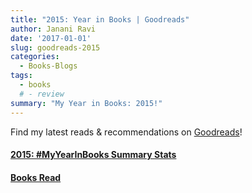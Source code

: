 ```yaml
---
title: "2015: Year in Books | Goodreads"
author: Janani Ravi
date: '2017-01-01'
slug: goodreads-2015
categories:
  - Books-Blogs
tags:
  - books
  # - review
summary: "My Year in Books: 2015!"
---
```



Find my latest reads & recommendations on [Goodreads](//goodreads.com/jananiravi)!

#### [2015: #MyYearInBooks Summary Stats](https://www.goodreads.com/user/year_in_books/2015/1671098) <br>
[//]: # ![](//static/img/20170101-goodreads-part1.png){width=450px height=450px}

#### [Books Read](https://www.goodreads.com/review/list/1671098-janani-ravi?shelf=2015-reads) <br>
[//]: # ![](/post/2016-12-31-goodreads-2016_files/2016-goodreads-part2.png){width=100% height=100%}